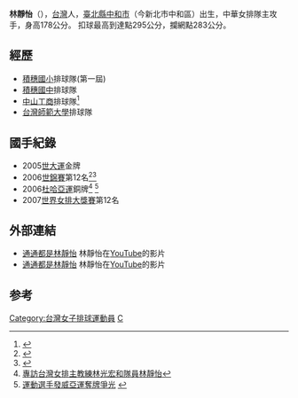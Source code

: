 '''林靜怡'''（{{bd|1985年|11月20日}}），[[台灣|台灣]]人，[[新北市|臺北縣]][[中和區|中和市]]（今新北市中和區）出生，中華女排隊主攻手，身高178公分。
扣球最高到達點295公分，攔網點283公分。

==經歷==
*[[積穗國小|積穗國小]]排球隊(第一屆)
*[[積穗國中|積穗國中]]排球隊 
*[[中山工商|中山工商]]排球隊<ref>{{Cite web |url=http://www.csic.khc.edu.tw/07/0715/sport/volleyball/volleyball-web/history.htm |title=中山工商女子排球隊 |access-date=2009-03-21 |archive-date=2006-11-25 |archive-url=https://web.archive.org/web/20061125050732/http://www.csic.khc.edu.tw/07/0715/sport/volleyball/volleyball-web/history.htm |dead-url=yes }}</ref>
*[[台灣師範大學|台灣師範大學]]排球隊

==國手紀錄==
*2005[[世大運|世大運]]金牌
*2006[[世界排球錦標賽|世錦賽]]第12名<ref>{{Cite web |url=http://www.fivb.org/EN/volleyball/competitions/WorldChampionships/Women/2006/Teams/VB_PlayerDB.asp?No=112386 |title=Player's biography |access-date=2009-03-21 |archive-date=2020-02-02 |archive-url=https://web.archive.org/web/20200202171542/http://www.fivb.org/EN/volleyball/competitions/WorldChampionships/Women/2006/Teams/VB_PlayerDB.asp?No=112386 |dead-url=no }}</ref><ref>{{Cite web |url=http://www.fivb.org/EN/volleyball/competitions/WorldChampionships/Women/2006/stats/best_scorers.asp?sm=32 |title=best score |access-date=2009-03-21 |archive-date=2012-02-15 |archive-url=https://www.webcitation.org/65TLvc94i?url=http://www.fivb.org/EN/volleyball/competitions/WorldChampionships/Women/2006/stats/best_scorers.asp?sm=32 |dead-url=no }}</ref>
*2006[[杜哈亞運|杜哈亞運]]銅牌<ref>[http://news.xinhuanet.com/sports/2006-12/13/content_5480994.htm 專訪台灣女排主教練林光宏和隊員林靜怡] </ref> <ref>[http://www.ntnu.edu.tw/president/news4_951218.html 運動選手發威亞運奪牌爭光] {{Wayback|url=http://www.ntnu.edu.tw/president/news4_951218.html |date=20080402122224 }}</ref>
*2007[[世界女排大獎賽|世界女排大獎賽]]第12名

==外部連結==
*[http://www.youtube.com/watch?v=jX7cRA5hei4 通通都是林靜怡] {{Wayback|url=http://www.youtube.com/watch?v=jX7cRA5hei4 |date=20200202171536 }} 林靜怡在[[YouTube|YouTube]]的影片
*[http://www.youtube.com/watch?v=QQ9oh0jcj_c 通通都是林靜怡] {{Wayback|url=http://www.youtube.com/watch?v=QQ9oh0jcj_c |date=20200202171535 }} 林靜怡在[[YouTube|YouTube]]的影片

== 参考 ==
{{reflist}}

[[Category:台灣女子排球運動員|Category:台灣女子排球運動員]]
[[Category:林姓|C]]